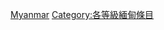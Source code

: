 {{Emptycat}}
{{Articles by Quality|project=東南亞|task_force=yes|parent=東南亞|tf_link=緬甸任務組|topic=緬甸|format=toc}}

[[Category:乙级东南亚条目|Myanmar]]
[[Category:各等級緬甸條目‎|Category:各等級緬甸條目‎]]